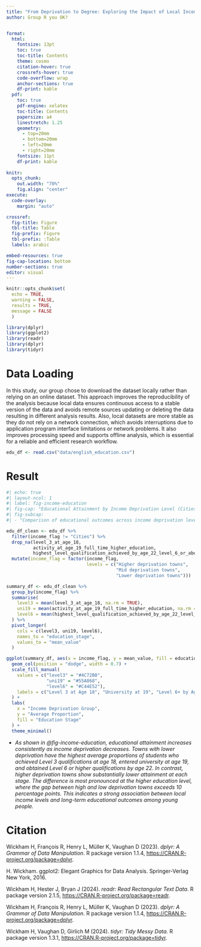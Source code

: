 ```yaml
---
title: "From Deprivation to Degree: Exploring the Impact of Local Income Levels on Youth Education in England"
author: Group R you OK? 


format: 
  html:
    fontsize: 13pt 
    toc: true
    toc-title: Contents
    theme: cosmo
    citation-hover: true
    crossrefs-hover: true
    code-overflow: wrap
    anchor-sections: true
    df-print: kable
  pdf:
    toc: true
    pdf-engine: xelatex
    toc-title: Contents
    papersize: a4
    linestretch: 1.25
    geometry: 
      - top=20mm
      - bottom=20mm
      - left=20mm
      - right=20mm
    fontsize: 11pt
    df-print: kable
  
knitr:
  opts_chunk:
    out.width: "70%"
    fig.align: "center"
execute: 
  code-overlay:
    margin: "auto"

crossref: 
  fig-title: Figure
  tbl-title: Table
  fig-prefix: Figure
  tbl-prefix: :Table
  labels: arabic

embed-resources: true
fig-cap-location: bottom
number-sections: true
editor: visual
---
```


```r
knitr::opts_chunk$set(
  echo = TRUE,
  warning = FALSE,
  results = TRUE,
  message = FALSE
  )
```

```r
library(dplyr)
library(ggplot2)
library(readr)
library(dplyr)
library(tidyr)
```

# Data Loading
In this study, our group chose to download the dataset locally rather than relying on an online dataset. This approach improves the reproducibility of the analysis because local data ensures continuous access to a stable version of the data and avoids remote sources updating or deleting the data resulting in different analysis results. Also, local datasets are more stable as they do not rely on a network connection, which avoids interruptions due to application program interface limitations or network problems. It also improves processing speed and supports offline analysis, which is essential for a reliable and efficient research workflow.
```r
edu_df <- read.csv("data/english_education.csv")
```

# Result

```r
#| echo: true
#| layout-ncol: 1
#| label: fig-income-education
#| fig-cap: "Educational Attainment by Income Deprivation Level (Cities Excluded)"
#| fig-subcap:
#| - "Comparison of educational outcomes across income deprivation levels"

edu_df_clean <- edu_df %>%
  filter(income_flag != "Cities") %>%
  drop_na(level_3_at_age_18,
          activity_at_age_19_full_time_higher_education,
          highest_level_qualification_achieved_by_age_22_level_6_or_above) %>%
  mutate(income_flag = factor(income_flag,
                              levels = c("Higher deprivation towns",
                                         "Mid deprivation towns",
                                         "Lower deprivation towns")))

summary_df <- edu_df_clean %>%
  group_by(income_flag) %>%
  summarise(
    level3 = mean(level_3_at_age_18, na.rm = TRUE),
    uni19 = mean(activity_at_age_19_full_time_higher_education, na.rm = TRUE),
    level6 = mean(highest_level_qualification_achieved_by_age_22_level_6_or_above, na.rm = TRUE)
  ) %>%
  pivot_longer(
    cols = c(level3, uni19, level6),
    names_to = "education_stage",
    values_to = "mean_value"
  )

ggplot(summary_df, aes(x = income_flag, y = mean_value, fill = education_stage)) +
  geom_col(position = "dodge", width = 0.7) +
  scale_fill_manual(
    values = c("level3" = "#4C72B0",
               "uni19" = "#55A868",
               "level6" = "#C44E52"),
    labels = c("Level 3 at Age 18", "University at 19", "Level 6+ by Age 22")
  ) +
  labs(
    x = "Income Deprivation Group",
    y = "Average Proportion",
    fill = "Education Stage"
  ) +
  theme_minimal()

```

-   *As shown in @fig-income-education, educational attainment increases consistently as income deprivation decreases. Towns with lower deprivation have the highest average proportions of students who achieved Level 3 qualifications at age 18, entered university at age 19, and obtained Level 6 or higher qualifications by age 22. In contrast, higher deprivation towns show substantially lower attainment at each stage. The difference is most pronounced at the higher education level, where the gap between high and low deprivation towns exceeds 10 percentage points. This indicates a strong association between local income levels and long-term educational outcomes among young people.*

# Citation

Wickham H, François R, Henry L, Müller K, Vaughan D (2023). *dplyr: A Grammar of Data Manipulation*. R package version 1.1.4, <https://CRAN.R-project.org/package=dplyr>.

H. Wickham. ggplot2: Elegant Graphics for Data Analysis. Springer-Verlag New York, 2016.

Wickham H, Hester J, Bryan J (2024). *readr: Read Rectangular Text Data*. R package version 2.1.5, <https://CRAN.R-project.org/package=readr>.

Wickham H, François R, Henry L, Müller K, Vaughan D (2023). *dplyr: A Grammar of Data Manipulation*. R package version 1.1.4, <https://CRAN.R-project.org/package=dplyr>.

Wickham H, Vaughan D, Girlich M (2024). *tidyr: Tidy Messy Data*. R package version 1.3.1, <https://CRAN.R-project.org/package=tidyr>.
